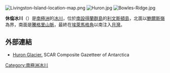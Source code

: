 {{no footnotes|time=2013-10-29T03:58:35+00:00}}
[[Image:Livingston-Island-location-map.png|thumb]]
[[Image:Huron.jpg|right]]
[[Image:Bowles-Ridge.jpg|thumb]]

{{Coord|62|37|50|S|60|06|50|W|type:glacier|display=title}}

'''休倫冰川'''（{{lang-en|Huron Glacier}}）是[[南極洲|南極洲]]的[[冰川|冰川]]，位於[[南設得蘭群島|南設得蘭群島]]的[[利文斯頓島|利文斯頓島]]，北面以[[鮑爾斯嶺|鮑爾斯嶺]]為界，南面是[[騰格里山脈|騰格里山脈]]，最終在[[埃萊馬格角|埃萊馬格角]]以南注入[[月灣|月灣]]。

==外部連結==
* [http://data.aad.gov.au/aadc/gaz/scar/display_name.cfm?gaz_id=109435 Huron Glacier.] {{Wayback|url=http://data.aad.gov.au/aadc/gaz/scar/display_name.cfm?gaz_id=109435 |date=20120531065313 }} SCAR Composite Gazetteer of Antarctica

{{Antarctica-geo-stub}}
[[Category:南極洲冰川|Category:南極洲冰川]]